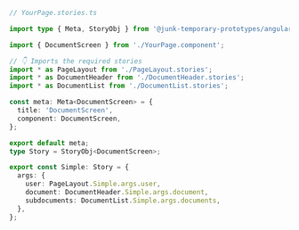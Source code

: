 ```ts
// YourPage.stories.ts

import type { Meta, StoryObj } from '@junk-temporary-prototypes/angular';

import { DocumentScreen } from './YourPage.component';

// 👇 Imports the required stories
import * as PageLayout from './PageLayout.stories';
import * as DocumentHeader from './DocumentHeader.stories';
import * as DocumentList from './DocumentList.stories';

const meta: Meta<DocumentScreen> = {
  title: 'DocumentScreen',
  component: DocumentScreen,
};

export default meta;
type Story = StoryObj<DocumentScreen>;

export const Simple: Story = {
  args: {
    user: PageLayout.Simple.args.user,
    document: DocumentHeader.Simple.args.document,
    subdocuments: DocumentList.Simple.args.documents,
  },
};
```
